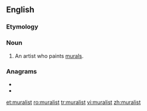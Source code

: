==English==

===Etymology===
{{suffix|en|mural|ist}}

===Noun===
{{en-noun}}

# An artist who paints [[mural]]s.

===Anagrams===
* {{l|en|altruism}}
* {{l|en|ultraism}}

[[et:muralist]]
[[ro:muralist]]
[[tr:muralist]]
[[vi:muralist]]
[[zh:muralist]]